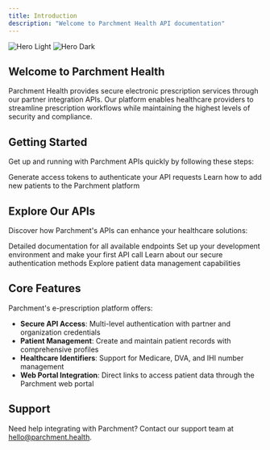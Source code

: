 ```yaml
---
title: Introduction
description: "Welcome to Parchment Health API documentation"
---
```


<img
  className="block dark:hidden"
  src="/images/hero-light.jpg"
  alt="Hero Light"
/>
<img
  className="hidden dark:block"
  src="/images/hero-dark.jpg"
  alt="Hero Dark"
/>

## Welcome to Parchment Health

Parchment Health provides secure electronic prescription services through our partner integration APIs. Our platform enables healthcare providers to streamline prescription workflows while maintaining the highest levels of security and compliance.

## Getting Started

Get up and running with Parchment APIs quickly by following these steps:

<CardGroup cols={2}>
  <Card
    title="Authentication"
    icon="key"
    href="/api-reference/endpoint/v1/token"
  >
    Generate access tokens to authenticate your API requests
  </Card>
  <Card
    title="Create Patients"
    icon="user-plus"
    href="/api-reference/endpoint/v1/create-patient"
  >
    Learn how to add new patients to the Parchment platform
  </Card>
</CardGroup>

## Explore Our APIs

Discover how Parchment's APIs can enhance your healthcare solutions:

<CardGroup cols={2}>
  <Card title="API Reference" icon="code" href="/api-reference/introduction">
    Detailed documentation for all available endpoints
  </Card>
  <Card title="Quickstart Guide" icon="rocket" href="/quickstart">
    Set up your development environment and make your first API call
  </Card>
  <Card
    title="Authentication"
    icon="shield-check"
    href="/api-reference/endpoint/v1/token"
  >
    Learn about our secure authentication methods
  </Card>
  <Card
    title="Patient Management"
    icon="users"
    href="/api-reference/endpoint/v1/create-patient"
  >
    Explore patient data management capabilities
  </Card>
</CardGroup>

## Core Features

Parchment's e-prescription platform offers:

- **Secure API Access**: Multi-level authentication with partner and organization credentials
- **Patient Management**: Create and maintain patient records with comprehensive profiles
- **Healthcare Identifiers**: Support for Medicare, DVA, and IHI number management
- **Web Portal Integration**: Direct links to access patient data through the Parchment web portal

## Support

Need help integrating with Parchment? Contact our support team at [hello@parchment.health](mailto:hello@parchment.health).
